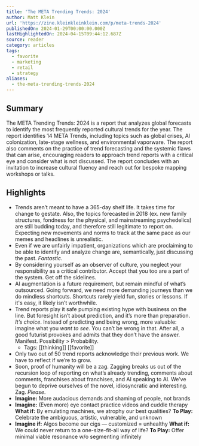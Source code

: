 ```yaml
---
title: 'The META Trending Trends: 2024'
author: Matt Klein
url: 'https://zine.kleinkleinklein.com/p/meta-trends-2024'
publishedOn: 2024-01-29T00:00:00.000Z
lastHighlightedOn: 2024-04-15T09:44:12.687Z
source: reader
category: articles
tags:
  - favorite
  - marketing
  - retail
  - strategy
aliases:
  - the-meta-trending-trends-2024
---
```

## Summary

The META Trending Trends: 2024 is a report that analyzes global forecasts to identify the most frequently reported cultural trends for the year. The report identifies 14 META Trends, including topics such as global crises, AI colonization, late-stage wellness, and environmental vaporware. The report also comments on the practice of trend forecasting and the systemic flaws that can arise, encouraging readers to approach trend reports with a critical eye and consider what is not discussed. The report concludes with an invitation to increase cultural fluency and reach out for bespoke mapping workshops or talks.

## Highlights
- Trends aren’t meant to have a 365-day shelf life. It takes time for change to gestate. Also, the topics forecasted in 2018 (ex. new family structures, fondness for the physical, and mainstreaming psychedelics) are still budding today, and therefore still legitimate to report on. Expecting new movements and norms to track at the same pace as our memes and headlines is unrealistic.
- Even if we are unfairly impatient, organizations which are proclaiming to be able to identify and analyze change are, semantically, just discussing the past. *Fantastic*.
- By considering yourself as an observer of culture, you neglect your responsibility as a critical contributor. Accept that you too are a part of the system. Get off the sidelines.
- AI augmentation is a future requirement, but remain mindful of what’s outsourced. Going forward, we need more demanding journeys than we do mindless shortcuts. Shortcuts rarely yield fun, stories or lessons. If it's easy, it likely isn’t worthwhile.
- Trend reports play it safe pumping existing hype with business on the line. But foresight isn’t about prediction, and it’s more than preparation. *It’s choice*. Instead of predicting and being wrong, more valuable: imagine what you *want to see*. You can’t be wrong in that. After all, a good futurist provokes and admits that they don’t have the answer. Manifest. Possibility > Probability.
    - Tags: [[thinking]] [[favorite]] 
- Only two out of 50 trend reports acknowledge their previous work. We have to reflect if we’re to grow.
- Soon, proof of humanity will be a zag. Zagging breaks us out of the recursion loop of reporting on what’s already trending, comments about comments, franchises about franchises, and AI speaking to AI. We’ve begun to deprive ourselves of the novel, idiosyncratic and interesting. Zag. *Please*.
- **Imagine:** More audacious demands and shaming of people, not brands
- **Imagine:** (Even more) eye contact practice videos and cuddle therapy 
  **What if:** By emulating machines, we atrophy our best qualities? 
  **To Play:** Celebrate the ambiguous, artistic, vulnerable, and unknown
- **Imagine if:** Algos become our cigs — customized = unhealthy 
  **What if:** We could never return to a one-size-fit-all way of life? 
  **To Play:** Offer minimal viable resonance w/o segmenting infinitely
